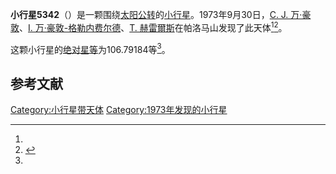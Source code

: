 {{Infobox planet
| bgcolour = #FFFFC0
| name = 5342 Le Poole
| symbol = 
| image = 
| caption = 
| discovery = yes
| discovery_ref = 
| discoverer = [[科内利斯·约翰内斯·万·豪敦|C. J. 万·豪敦]]、[[英格丽·万·豪敦-格勒内费尔德|I. 万·豪敦-格勒内费尔德]]、[[湯姆·赫雷爾斯|T. 赫雷爾斯]]
| discovery_site = [[帕洛马山|帕洛马山]] 
| discovered = 1973年9月30日
| designations = yes
| mp_name = 
| named_after = 
| alt_names = 3129 T-2/ 1988 NB / 5028 T-3
| mp_category = [[主带小行星|主带小行星]]
| orbit_ref = <ref name="a">[http://ssd.jpl.nasa.gov/sbdb.cgi?sstr=5342 5342 Le Poole] {{Wayback|url=http://ssd.jpl.nasa.gov/sbdb.cgi?sstr=5342 |date=20201124020413 }}，小行星數據庫瀏覽器（JPL Small-Body Database Browser）－[[美国国家航空航天局|美国国家航空航天局]]喷气推进实验室</ref>
| epoch = 2456400.5 (2013年4月18日更新)
| aphelion = {{convert|3.0430035|AU|km|3|abbr=on|lk=out}}
| perihelion = {{convert|1.8881353|AU|km|3|abbr=on}}
| semimajor = {{convert|2.4655694|AU|km|3|abbr=on}}
| eccentricity = 0.2341991
| period = 1414.080971 [[日|日]]<br />3.87[[儒略年|儒略年]]
| avg_speed = 
| inclination = 14.31533
| asc_node = 166.53033
| mean_anomaly = 
| arg_peri = 106.79184
| satellites = 
| physical_characteristics = yes
| dimensions = 
| mass = 
| density = 
| surface_grav = 
| escape_velocity = 
| sidereal_day = 
| axial_tilt = 
| pole_ecliptic_lat = 
| pole_ecliptic_lon = 
| albedo = 
| temperatures= 
| temp_name1 = 
| mean_temp_1 = 
| max_temp_1 = 
| temp_name2 = 
| max_temp_2 = 
| spectral_type = 
| abs_magnitude = 106.79184
}}

'''小行星5342'''（{{lang-en|5342 Le Poole}}）是一颗围绕[[太阳|太阳]][[公转|公转]]的[[小行星|小行星]]。1973年9月30日，[[科内利斯·约翰内斯·万·豪敦|C. J. 万·豪敦]]、[[英格丽·万·豪敦-格勒内费尔德|I. 万·豪敦-格勒内费尔德]]、[[湯姆·赫雷爾斯|T. 赫雷爾斯]]在帕洛马山发现了此天体<ref name="a" /><ref>{{cite news|title=小行星列表|url=http://cfa-www.harvard.edu/iau/lists/NumberedMPs.txt|accessdate=2013-07-08|newspaper=哈佛大学|archive-date=2008-05-17|archive-url=https://web.archive.org/web/20080517010638/http://cfa-www.harvard.edu/iau/lists/NumberedMPs.txt|dead-url=no}}</ref>。

这颗小行星的[[绝对星等|绝对星等]]为106.79184等<ref name="a" />。

==参考文献==
{{reflist}}
{{Minor Planet Number|[[小行星5341|小行星5341]]|[[小行星5343|小行星5343]]}}

{{小天体}}

[[Category:小行星带天体|Category:小行星带天体]]
[[Category:1973年发现的小行星|Category:1973年发现的小行星]]

{{asteroid-stub}}